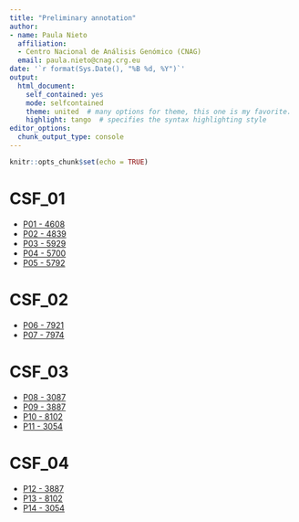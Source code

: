 ---
title: "Preliminary annotation"
author: 
- name: Paula Nieto
  affiliation: 
  - Centro Nacional de Análisis Genómico (CNAG)
  email: paula.nieto@cnag.crg.eu
date: '`r format(Sys.Date(), "%B %d, %Y")`'
output:
  html_document:
    self_contained: yes
    mode: selfcontained
    theme: united  # many options for theme, this one is my favorite.
    highlight: tango  # specifies the syntax highlighting style
editor_options:
  chunk_output_type: console
---

```{r setup, include=FALSE}
knitr::opts_chunk$set(echo = TRUE)
```

# CSF_01

* [P01 - 4608](CSF_01_4608_Processing_clustering.html)
* [P02 - 4839](CSF_01_4839_Processing_clustering.html)
* [P03 - 5929](CSF_01_5929_Processing_clustering.html)
* [P04 - 5700](CSF_01_5700_Processing_clustering.html)
* [P05 - 5792](CSF_01_5792_Processing_clustering.html)

# CSF_02

* [P06 - 7921](CSF_02_7921_Processing_clustering.html)
* [P07 - 7974](CSF_02_7974_Processing_clustering.html)

# CSF_03

* [P08 - 3087](CSF_03_3087_Processing_clustering.html)
* [P09 - 3887](CSF_03_3887_Processing_clustering.html)
* [P10 - 8102](CSF_03_8102_Processing_clustering.html)
* [P11 - 3054](CSF_03_3054_Processing_clustering.html)

# CSF_04

* [P12 - 3887](CSF_04_5959_Processing_clustering.html)
* [P13 - 8102](CSF_04_4776_Processing_clustering.html)
* [P14 - 3054](CSF_04_4535_Processing_clustering.html)


